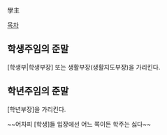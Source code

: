 學主

[[목차]]
== 학생주임의 준말 ==
[학생부|학생부장] 또는 생활부장(생활지도부장)을 가리킨다.
== 학년주임의 준말 ==
[학년부장]을 가리킨다.

~~어차피 [학생]들 입장에선 어느 쪽이든 학주는 싫다~~
